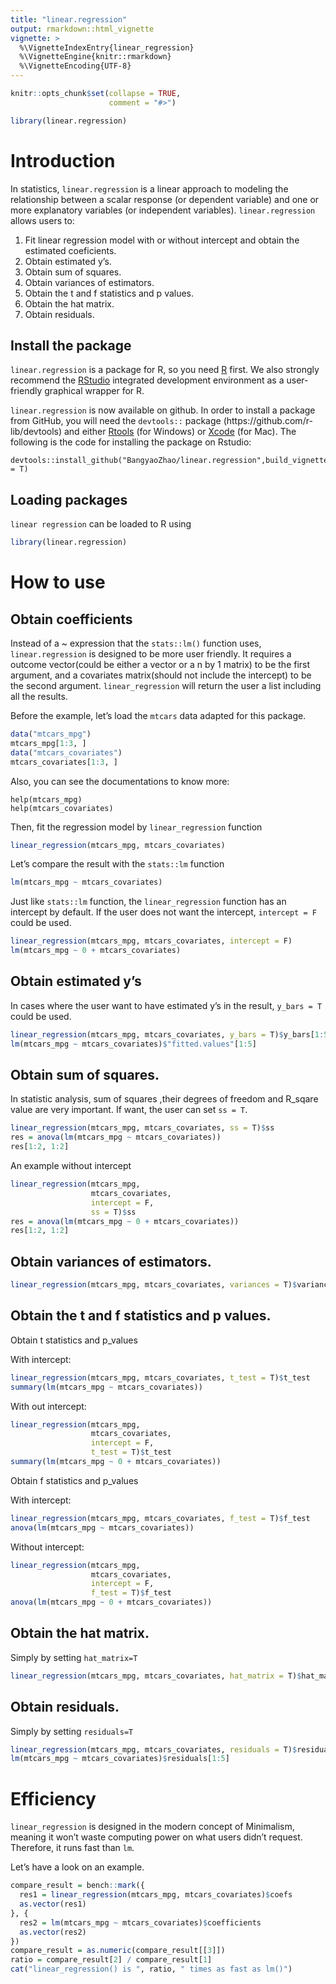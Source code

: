 ```yaml
---
title: "linear.regression"
output: rmarkdown::html_vignette
vignette: >
  %\VignetteIndexEntry{linear_regression}
  %\VignetteEngine{knitr::rmarkdown}
  %\VignetteEncoding{UTF-8}
---
```


```r
knitr::opts_chunk$set(collapse = TRUE,
                      comment = "#>")
```

```r
library(linear.regression)
```

# Introduction


In statistics, `linear.regression` is a linear approach to modeling the relationship between a scalar response (or dependent variable) and one or more explanatory variables (or independent variables). `linear.regression` allows users to: 

1. Fit linear regression model with or without intercept and obtain the estimated coeficients. 
2. Obtain estimated y's.
3. Obtain sum of squares. 
4. Obtain variances of estimators.
5. Obtain the t and f statistics and p values.
6. Obtain the hat matrix. 
7. Obtain residuals. 


## Install the package
`linear.regression` is a package for R, so you need [R](https://cloud.r-project.org/) first. We also strongly recommend the [RStudio](https://www.rstudio.com/products/rstudio/download/) integrated development environment as a user-friendly graphical wrapper for R.

`linear.regression` is now available on github. In order to install a package from GitHub, you will need the `devtools::` package (https://github.com/r-lib/devtools) and either [Rtools](https://cran.r-project.org/bin/windows/Rtools/) (for Windows) or [Xcode](https://developer.apple.com/xcode/) (for Mac). The following is the code for installing the package on Rstudio:
```
devtools::install_github("BangyaoZhao/linear.regression",build_vignettes = T)
```
## Loading packages
`linear regression` can be loaded to R using
```r
library(linear.regression)
```

# How to use

## Obtain coefficients
Instead of a ~ expression that the `stats::lm()` function uses, `linear.regression` is designed to be more user friendly. It requires a outcome vector(could be either a vector or a n by 1 matrix) to be the first argument, and a covariates matrix(should not include the intercept) to be the second argument. `linear_regression` will return the user a list including all the results. 

Before the example, let's load the `mtcars` data adapted for this package.
```r
data("mtcars_mpg")
mtcars_mpg[1:3, ]
data("mtcars_covariates")
mtcars_covariates[1:3, ]
```

Also, you can see the documentations to know more:
```
help(mtcars_mpg)
help(mtcars_covariates)
```


Then, fit the regression model by `linear_regression` function

```r
linear_regression(mtcars_mpg, mtcars_covariates)
```

Let's compare the result with the `stats::lm` function

```r
lm(mtcars_mpg ~ mtcars_covariates)
```

Just like `stats::lm` function, the `linear_regression` function has an intercept by default. If the user does not want the intercept, `intercept = F` could be used. 

```r
linear_regression(mtcars_mpg, mtcars_covariates, intercept = F)
lm(mtcars_mpg ~ 0 + mtcars_covariates)
```

## Obtain estimated y's

In cases where the user want to have estimated y's in the result, `y_bars = T` could be used. 

```r
linear_regression(mtcars_mpg, mtcars_covariates, y_bars = T)$y_bars[1:5, ]
lm(mtcars_mpg ~ mtcars_covariates)$"fitted.values"[1:5]
```

## Obtain sum of squares. 

In statistic analysis, sum of squares ,their degrees of freedom and R_sqare value are very important. If want, the user can set `ss = T`.

```r
linear_regression(mtcars_mpg, mtcars_covariates, ss = T)$ss
res = anova(lm(mtcars_mpg ~ mtcars_covariates))
res[1:2, 1:2]
```

An example without intercept

```r
linear_regression(mtcars_mpg,
                  mtcars_covariates,
                  intercept = F,
                  ss = T)$ss
res = anova(lm(mtcars_mpg ~ 0 + mtcars_covariates))
res[1:2, 1:2]
```

## Obtain variances of estimators.
```r
linear_regression(mtcars_mpg, mtcars_covariates, variances = T)$variances
```
## Obtain the t and f statistics and p values.

Obtain t statistics and p_values

With intercept:

```r
linear_regression(mtcars_mpg, mtcars_covariates, t_test = T)$t_test
summary(lm(mtcars_mpg ~ mtcars_covariates))
```

With out intercept:

```r
linear_regression(mtcars_mpg,
                  mtcars_covariates,
                  intercept = F,
                  t_test = T)$t_test
summary(lm(mtcars_mpg ~ 0 + mtcars_covariates))
```

Obtain f statistics and p_values

With intercept:

```r
linear_regression(mtcars_mpg, mtcars_covariates, f_test = T)$f_test
anova(lm(mtcars_mpg ~ mtcars_covariates))
```

Without intercept:

```r
linear_regression(mtcars_mpg,
                  mtcars_covariates,
                  intercept = F,
                  f_test = T)$f_test
anova(lm(mtcars_mpg ~ 0 + mtcars_covariates))
```

## Obtain the hat matrix. 

Simply by setting `hat_matrix=T`

```r
linear_regression(mtcars_mpg, mtcars_covariates, hat_matrix = T)$hat_matrix[1:3, 1:3]
```

## Obtain residuals.

Simply by setting `residuals=T`
```r
linear_regression(mtcars_mpg, mtcars_covariates, residuals = T)$residuals[1:5, ]
lm(mtcars_mpg ~ mtcars_covariates)$residuals[1:5]
```

# Efficiency

`linear_regression` is designed in the modern concept of Minimalism, meaning it won't waste computing power on what users didn't request. Therefore, it runs fast than `lm`.

Let's have a look on an example.

```r
compare_result = bench::mark({
  res1 = linear_regression(mtcars_mpg, mtcars_covariates)$coefs
  as.vector(res1)
}, {
  res2 = lm(mtcars_mpg ~ mtcars_covariates)$coefficients
  as.vector(res2)
})
compare_result = as.numeric(compare_result[[3]])
ratio = compare_result[2] / compare_result[1]
cat("linear_regression() is ", ratio, " times as fast as lm()")
```









